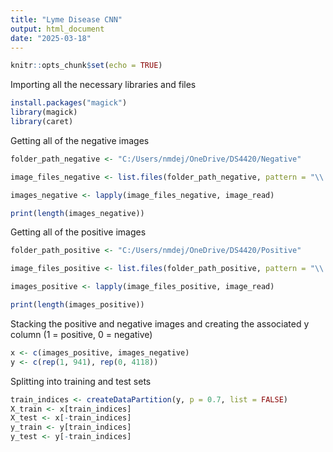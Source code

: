 ```yaml
---
title: "Lyme Disease CNN"
output: html_document
date: "2025-03-18"
---
```


```r
knitr::opts_chunk$set(echo = TRUE)
```

Importing all the necessary libraries and files
```r
install.packages("magick")
library(magick)
library(caret) 
```

Getting all of the negative images
```r
folder_path_negative <- "C:/Users/nmdej/OneDrive/DS4420/Negative"

image_files_negative <- list.files(folder_path_negative, pattern = "\\.jpg$", full.names = TRUE)

images_negative <- lapply(image_files_negative, image_read)

print(length(images_negative))
```

Getting all of the positive images
```r
folder_path_positive <- "C:/Users/nmdej/OneDrive/DS4420/Positive"

image_files_positive <- list.files(folder_path_positive, pattern = "\\.jpg$", full.names = TRUE)

images_positive <- lapply(image_files_positive, image_read)

print(length(images_positive))
```
Stacking the positive and negative images and creating the associated y column (1 = positive, 0 = negative)
```r
x <- c(images_positive, images_negative)
y <- c(rep(1, 941), rep(0, 4118))
```

Splitting into training and test sets
```r
train_indices <- createDataPartition(y, p = 0.7, list = FALSE)
X_train <- x[train_indices]
X_test <- x[-train_indices]
y_train <- y[train_indices]
y_test <- y[-train_indices]
```


